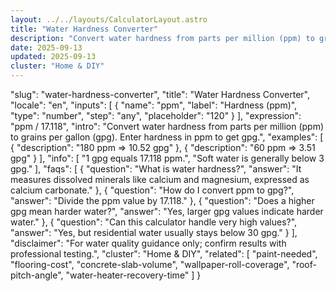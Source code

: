 ```yaml
---
layout: ../../layouts/CalculatorLayout.astro
title: "Water Hardness Converter"
description: "Convert water hardness from parts per million (ppm) to grains per gallon (gpg). Enter hardness in ppm to get gpg."
date: 2025-09-13
updated: 2025-09-13
cluster: "Home & DIY"
---
```


  "slug": "water-hardness-converter",
  "title": "Water Hardness Converter",
  "locale": "en",
  "inputs": [
    {
      "name": "ppm",
      "label": "Hardness (ppm)",
      "type": "number",
      "step": "any",
      "placeholder": "120"
    }
  ],
  "expression": "ppm / 17.118",
  "intro": "Convert water hardness from parts per million (ppm) to grains per gallon (gpg). Enter hardness in ppm to get gpg.",
  "examples": [
    {
      "description": "180 ppm ⇒ 10.52 gpg"
    },
    {
      "description": "60 ppm ⇒ 3.51 gpg"
    }
  ],
  "info": [
    "1 gpg equals 17.118 ppm.",
    "Soft water is generally below 3 gpg."
  ],
  "faqs": [
    {
      "question": "What is water hardness?",
      "answer": "It measures dissolved minerals like calcium and magnesium, expressed as calcium carbonate."
    },
    {
      "question": "How do I convert ppm to gpg?",
      "answer": "Divide the ppm value by 17.118."
    },
    {
      "question": "Does a higher gpg mean harder water?",
      "answer": "Yes, larger gpg values indicate harder water."
    },
    {
      "question": "Can this calculator handle very high values?",
      "answer": "Yes, but residential water usually stays below 30 gpg."
    }
  ],
  "disclaimer": "For water quality guidance only; confirm results with professional testing.",
  "cluster": "Home & DIY",
  "related": [
    "paint-needed",
    "flooring-cost",
    "concrete-slab-volume",
    "wallpaper-roll-coverage",
    "roof-pitch-angle",
    "water-heater-recovery-time"
  ]
}

<Calculator schema={schema} />
